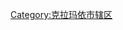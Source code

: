 {{Catnav|頁面分類|...|中华人民共和国行政区划|市辖区|新疆市辖区|克拉玛依市辖区}}
{{Catnav|頁面分類|...|中国各省行政区划|新疆行政区划|新疆县级行政区|新疆市辖区|克拉玛依市辖区}}
{{Catnav|頁面分類|...|中国各省行政区划|新疆行政区划|新疆地级行政区|克拉玛依|克拉玛依行政区划|克拉玛依市辖区}}
{{Catnav|頁面分類|...|中华人民共和国行政区划|地级市|克拉玛依|克拉玛依行政区划|克拉玛依市辖区}}
{{catmore|乌尔禾区|克拉玛依市乌尔禾区}}

[[Category:克拉玛依市辖区|Category:克拉玛依市辖区]]